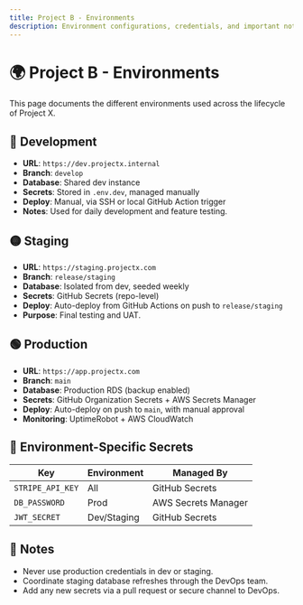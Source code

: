 ```yaml
---
title: Project B - Environments
description: Environment configurations, credentials, and important notes
---
```


# 🌍 Project B - Environments

This page documents the different environments used across the lifecycle of Project X.

## 🔵 Development

- **URL**: `https://dev.projectx.internal`
- **Branch**: `develop`
- **Database**: Shared dev instance
- **Secrets**: Stored in `.env.dev`, managed manually
- **Deploy**: Manual, via SSH or local GitHub Action trigger
- **Notes**: Used for daily development and feature testing.

## 🟡 Staging

- **URL**: `https://staging.projectx.com`
- **Branch**: `release/staging`
- **Database**: Isolated from dev, seeded weekly
- **Secrets**: GitHub Secrets (repo-level)
- **Deploy**: Auto-deploy from GitHub Actions on push to `release/staging`
- **Purpose**: Final testing and UAT.

## 🟢 Production

- **URL**: `https://app.projectx.com`
- **Branch**: `main`
- **Database**: Production RDS (backup enabled)
- **Secrets**: GitHub Organization Secrets + AWS Secrets Manager
- **Deploy**: Auto-deploy on push to `main`, with manual approval
- **Monitoring**: UptimeRobot + AWS CloudWatch

## 🔐 Environment-Specific Secrets

| Key              | Environment | Managed By         |
|------------------|-------------|--------------------|
| `STRIPE_API_KEY` | All         | GitHub Secrets     |
| `DB_PASSWORD`    | Prod        | AWS Secrets Manager|
| `JWT_SECRET`     | Dev/Staging | GitHub Secrets     |

## 📝 Notes

- Never use production credentials in dev or staging.
- Coordinate staging database refreshes through the DevOps team.
- Add any new secrets via a pull request or secure channel to DevOps.

